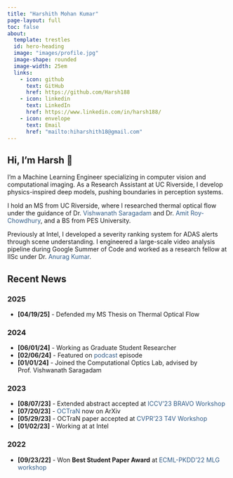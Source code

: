 ```yaml
---
title: "Harshith Mohan Kumar"
page-layout: full
toc: false
about:
  template: trestles
  id: hero-heading
  image: "images/profile.jpg"
  image-shape: rounded
  image-width: 25em
  links:
    - icon: github
      text: GitHub
      href: https://github.com/Harsh188
    - icon: linkedin
      text: LinkedIn
      href: https://www.linkedin.com/in/harsh188/
    - icon: envelope
      text: Email
      href: "mailto:hiharshith18@gmail.com"
---
```


<style>
.special-links a {
  text-decoration: none;
  color: #325d88;
}
.special-links a:hover {
  color: #1a3b5a;
}
</style>

:::{#hero-heading}
<div class="special-links">

## Hi, I'm Harsh 👋

I'm a Machine Learning Engineer specializing in computer vision and computational imaging. As a Research Assistant at UC Riverside, I develop physics-inspired deep models, pushing boundaries in perception systems.

I hold an MS from UC Riverside, where I researched thermal optical flow under the guidance of Dr. [Vishwanath Saragadam](https://vishwa91.github.io/) and Dr. [Amit Roy-Chowdhury](https://vcg.ece.ucr.edu/amit), and a BS from PES University.

Previously at Intel, I developed a severity ranking system for ADAS alerts through scene understanding. I engineered a large-scale video analysis pipeline during Google Summer of Code and worked as a research fellow at IISc under Dr. [Anurag Kumar](https://en.wikipedia.org/wiki/Anurag_Kumar).
</div>
:::

:::{#news}
<div class="special-links">

## Recent News

### 2025
- **[04/19/25]** - Defended my MS Thesis on Thermal Optical Flow

### 2024
- **[06/01/24]** - Working as Graduate Student Researcher
- **[02/06/24]** - Featured on [podcast](https://www.youtube.com/watch?v=a-npgrnXzjc&t=5s) episode
- **[01/01/24]** - Joined the Computational Optics Lab, advised by Prof. Vishwanath Saragadam

### 2023
- **[08/07/23]** - Extended abstract accepted at [ICCV'23 BRAVO Workshop](https://valeoai.github.io/bravo/)
- **[07/20/23]** - [OCTraN](https://arxiv.org/abs/2307.10934) now on ArXiv
- **[05/29/23]** - OCTraN paper accepted at [CVPR'23 T4V Workshop](https://sites.google.com/view/t4v-cvpr23/papers)
- **[01/02/23]** - Working at at Intel

### 2022
- **[09/23/22]** - Won **Best Student Paper Award** at [ECML-PKDD'22 MLG workshop](https://www.mlgworkshop.ml/)

</div>
:::